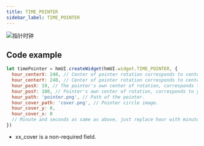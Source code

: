 ```yaml
---
title: TIME_POINTER
sidebar_label: TIME_POINTER
---
```


![指针时钟](/img/api/image_pointer.png)

## Code example

```js
let timePointer = hmUI.createWidget(hmUI.widget.TIME_POINTER, {
  hour_centerX: 240, // Center of pointer rotation corresponds to centerX.
  hour_centerY: 240, // Center of pointer rotation corresponds to centerY.
  hour_posX: 19, // The pointer's own center of rotation, corresponds to the x in position.
  hour_posY: 100, // Pointer's own center of rotation, corresponds to y in position.
  hour_path: 'pointer.png', // Path of the pointer.
  hour_cover_path: 'cover.png', // Pointer circle image.
  hour_cover_y: 0,
  hour_cover_x: 0
  // Minute and seconds as same as above, just replace hour with minute/second.
})
```

- xx_cover is a non-required field.
